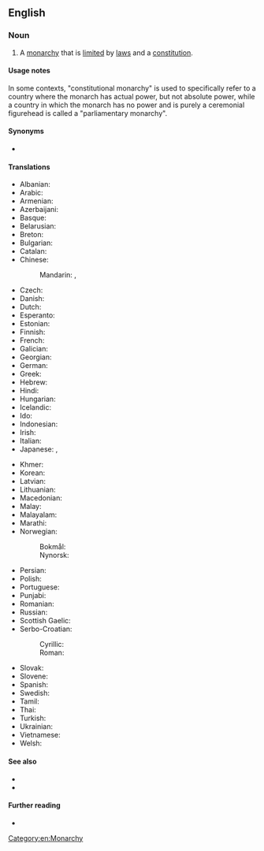 ==English==

===Noun===
{{en-noun|~}}

# A [[monarchy]] that is [[limit]]ed by [[law]]s and a [[constitution]].

====Usage notes====
In some contexts, "constitutional monarchy" is used to specifically refer to a country where the monarch has actual power, but not absolute power, while a country in which the monarch has no power and is purely a ceremonial figurehead is called a "parliamentary monarchy".

====Synonyms====
* {{l|en|limited monarchy}}

====Translations====
{{trans-top|monarchy limited by laws and a constitution}}
* Albanian: {{t|sq|monarkia kushtetuese}}
* Arabic: {{t|ar|مَلَكِيَّة دُسْتُورِيَّة|f|tr=malakiyya dustūriyya}}
* Armenian: {{t+|hy|սահմանադրական միապետություն}}
* Azerbaijani: {{t|az|konstitusiyalı monarxiya}}
* Basque: {{t|eu|monarkia konstituzional}}
* Belarusian: {{t|be|канстытуцыйная манархія|f}}
* Breton: {{t|br|monarkiezh vonreizhel|f}}
* Bulgarian: {{t|bg|конституционна монархия|f}}
* Catalan: {{t|ca|monarquia constitucional|f}}
* Chinese:
*: Mandarin: {{t+|cmn|君主立憲制|sc=Hani}}, {{t+|cmn|君主立宪制|tr=jūnzhǔ lìxiànzhì|sc=Hani}}
* Czech: {{t|cs|konstituční monarchie|f}}
* Danish: {{t|da|konstitutionelt monarki|n}}
* Dutch: {{t|nl|constitutionele monarchie|f}}
* Esperanto: {{t|eo|konstitucia monarkio}}
* Estonian: {{t|et|konstitutsiooniline monarhia}}
* Finnish: {{t|fi|[[perustuslaillinen]] [[monarkia]]}}
* French: {{t+|fr|monarchie constitutionnelle|f}}
* Galician: {{t|gl|monarquía constitucional|f}}
* Georgian: {{t|ka|კონსტიტუციური მონარქია|sc=Geor}}
* German: {{t+|de|konstitutionelle Monarchie|f}}
* Greek: {{t|el|συνταγματική μοναρχία|f}}
* Hebrew: {{t+|he|מונרכיה חוקתית|f|tr=monárhya khoqátit}}
* Hindi: {{t|hi|संवैधानिक राजशाही|m}}
* Hungarian: {{t+|hu|alkotmányos monarchia}}
* Icelandic: {{t|is|þingbundin konungsstjórn}}
* Ido: {{t|io|konstitucala monarkio}}
* Indonesian: {{t+|id|monarki konstitusional}}
* Irish: {{t|ga|monarcacht bhunreachtúil|f}}
* Italian: {{t|it|monarchia costituzionale|f}}
* Japanese: {{t+|ja|立憲君主制|tr=りっけんくんしゅせい, rikken kunshusei}}, {{t|ja|立憲君主政体|tr=りっけんくんしゅせいたい, rikken kunshuseitai}}
{{trans-mid}}
* Khmer: {{t|km|រាជាធិបតេយ្យអាស្រ័យរដ្ឋធម្មនុញ្ញ}}
* Korean: {{t+|ko|입헌 군주제(立憲君主制)}}
* Latvian: {{t|lv|konstitucionālā monarhija|f}}
* Lithuanian: {{t|lt|konstitucinė monarchija|f}}
* Macedonian: {{t|mk|уставна монархија|f}}
* Malay: {{t+|ms|raja berperlembagaan}}
* Malayalam: {{t|ml|ഭരണഘടനാപരമായ രാജവാഴ്ച}}
* Marathi: {{t|mr|संवैधानिक राजेशाही}}
* Norwegian:
*: Bokmål: {{t|nb|konstitusjonelt monarki|n}}
*: Nynorsk: {{t|nn|konstitusjonelt monarki|n}}
* Persian: {{t+|fa|پادشاهی مشروطه|tr=pâdešâhi-ye mašrute}}
* Polish: {{t|pl|monarchia konstytucyjna|f}}
* Portuguese: {{t|pt|monarquia constitucional|f}}
* Punjabi: {{t|pa|ਸੰਵਿਧਾਨਕ ਬਾਦਸ਼ਾਹੀ}}
* Romanian: {{t+|ro|monarhie constituțională|f}}
* Russian: {{t|ru|конституцио́нная мона́рхия|f}}
* Scottish Gaelic: {{t|gd|monarcachd bhun-reachdail|f}}
* Serbo-Croatian:
*: Cyrillic: {{t|sh|уставна монархија|f}}
*: Roman: {{t|sh|ustavna monarhija|f}}
* Slovak: {{t|sk|konštitučná monarchia|f}}
* Slovene: {{t|sl|ustavna monarhija|f}}
* Spanish: {{t|es|monarquía constitucional|f}}
* Swedish: {{t|sv|konstitutionell monarki|c}}
* Tamil: {{t|ta|அரசியல்சட்ட முடியாட்சி}}
* Thai: {{t|th|ราชาธิปไตยภายใต้รัฐธรรมนูญ}}
* Turkish: {{t|tr|meşrutî monarşi}}
* Ukrainian: {{t|uk|конституційна монархія|f}}
* Vietnamese: {{t|vi|quân chủ lập hiến}}
* Welsh: {{t|cy|brenhiniaeth gyfansoddiadol|f}}
{{trans-bottom}}

====See also====
* {{l|en|monarchy}}
* {{l|en|government}}

====Further reading====
* {{pedialite}}

[[Category:en:Monarchy]]